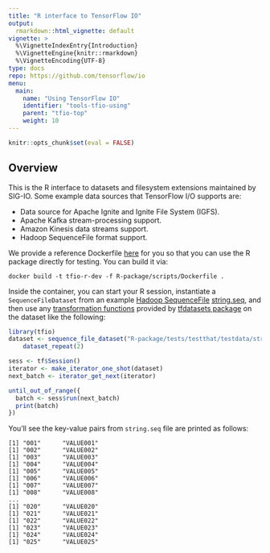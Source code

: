 ```yaml
---
title: "R interface to TensorFlow IO"
output: 
  rmarkdown::html_vignette: default
vignette: >
  %\VignetteIndexEntry{Introduction}
  %\VignetteEngine{knitr::rmarkdown}
  %\VignetteEncoding{UTF-8}
type: docs
repo: https://github.com/tensorflow/io
menu:
  main:
    name: "Using TensorFlow IO"
    identifier: "tools-tfio-using"
    parent: "tfio-top"
    weight: 10
---
```


```r
knitr::opts_chunk$set(eval = FALSE)
```

## Overview

This is the R interface to datasets and filesystem extensions maintained by SIG-IO. Some example data sources that TensorFlow I/O supports are:

* Data source for Apache Ignite and Ignite File System (IGFS).
* Apache Kafka stream-processing support.
* Amazon Kinesis data streams support.
* Hadoop SequenceFile format support.

We provide a reference Dockerfile [here](https://github.com/tensorflow/io/blob/master/R-package/scripts/Dockerfile) for you
so that you can use the R package directly for testing. You can build it via:
```
docker build -t tfio-r-dev -f R-package/scripts/Dockerfile .
```

Inside the container, you can start your R session, instantiate a `SequenceFileDataset`
from an example [Hadoop SequenceFile](https://wiki.apache.org/hadoop/SequenceFile)
[string.seq](https://github.com/tensorflow/io/blob/master/R-package/tests/testthat/testdata/string.seq), and then use any [transformation functions](https://tensorflow.rstudio.com/tools/tfdatasets/articles/introduction.html#transformations) provided by [tfdatasets package](https://tensorflow.rstudio.com/tools/tfdatasets/) on the dataset like the following:

```r
library(tfio)
dataset <- sequence_file_dataset("R-package/tests/testthat/testdata/string.seq") %>%
    dataset_repeat(2)

sess <- tf$Session()
iterator <- make_iterator_one_shot(dataset)
next_batch <- iterator_get_next(iterator)

until_out_of_range({
  batch <- sess$run(next_batch)
  print(batch)
})
```

You'll see the key-value pairs from `string.seq` file are printed as follows:

```
[1] "001"      "VALUE001"
[1] "002"      "VALUE002"
[1] "003"      "VALUE003"
[1] "004"      "VALUE004"
[1] "005"      "VALUE005"
[1] "006"      "VALUE006"
[1] "007"      "VALUE007"
[1] "008"      "VALUE008"
...
[1] "020"      "VALUE020"
[1] "021"      "VALUE021"
[1] "022"      "VALUE022"
[1] "023"      "VALUE023"
[1] "024"      "VALUE024"
[1] "025"      "VALUE025"
```

